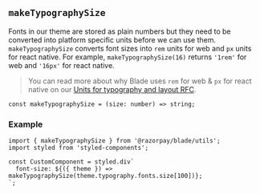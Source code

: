
<Meta title="Utils/makeTypographySize" />

## `makeTypographySize`

Fonts in our theme are stored as plain numbers but they need to be converted into platform specific units before we can use them.
`makeTypographySize` converts font sizes into `rem` units for web and `px` units for react native.
For example, `makeTypographySize(16)` returns `'1rem'` for web and `'16px'` for react native.

> You can read more about why Blade uses `rem` for web & `px` for react native on our [Units for typography and layout RFC](https://github.com/razorpay/blade/blob/master/rfcs/2021-02-19-units-for-typography-and-layout.md).

```tsx
const makeTypographySize = (size: number) => string;
```

### Example

```tsx
import { makeTypographySize } from '@razorpay/blade/utils';
import styled from 'styled-components';

const CustomComponent = styled.div`
  font-size: ${({ theme }) => makeTypographySize(theme.typography.fonts.size[100])};
`;
```
